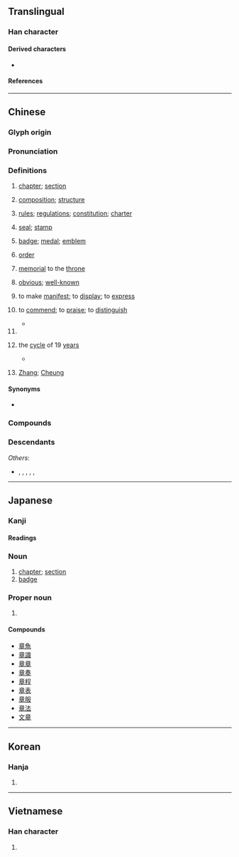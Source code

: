 {{character info}}
==Translingual==
{{stroke order|strokes=11}}

===Han character===
{{Han char|rn=117|rad=立|as=06|sn=11|four=00406|canj=YTAJ|ids=⿱立早,⿱音十}}

====Derived characters====
* {{l|mul|[[障]], [[蟑]], [[嶂]], [[墇]], [[嫜]], [[傽]], [[彰]], [[璋]], [[獐]], [[幛]], [[瘴]], [[暲]], [[樟]], [[漳]], [[慞]]}}

====References====
{{Han ref|kx=0871.080|dkj=25761|dj=1301.170|hdz=42709.040|uh=7AE0}}

----

==Chinese==
{{zh-forms}}

===Glyph origin===
{{Han etym}}

===Pronunciation===
{{zh-pron
|m=zhāng
|m-s=
|dg=җон1
|c=zoeng1
|c-t=
|g=zong1
|h=pfs=chông;gd=zong1
|j=zan1
|mb=ció̤ng
|md=ciŏng
|mn=xm,qz,jj,tp,tc,hc,kh,lk,sx,yl,km,mg:chiuⁿ/zz,tn:chioⁿ/xm,qz,jj,tw:chiong/zz:chiang
|mn_note=chiuⁿ/chioⁿ - vernacular (incl. surname in Taiwan); chiong/chiang - literary (incl. surname in Mainland China and Taiwan)
|mn-t=zion1/ziên1/ziang1
|mn-t_note=zion1/ziên1 - vernacular (incl. surname) (ziên1 - Chaozhou); ziang1 - literary
|w=1tsaan
|x=zhan1
|mc=y
|oc=y
|ma=y
|cat=n,v,cls,pn
}}

===Definitions===
{{zh-hanzi}}

# [[chapter]]; [[section]]
#: {{zh-x|九 章 算術|{{w|The Nine Chapters on the Mathematical Art}}}}
#: {{zh-x|章節|chapter, section}}
#: {{zh-x|樂章|{{q|music}} movement}}
# [[composition]]; [[structure]]
#: {{zh-x|文章|article, essay}}
# [[rule]]s; [[regulation]]s; [[constitution]]; [[charter]]
#: {{zh-x|章程|rules; charter}}
# [[seal]]; [[stamp]]
#: {{zh-x|圖章|stamp, seal}}
# [[badge]]; [[medal]]; [[emblem]]
#: {{zh-x|徽章|badge, emblem}}
# [[order]] {{rfv-sense|zh}}
#: {{zh-x|雜亂無章|confusing and disordered; chaotic}}
# [[memorial]] to the [[throne]]
#: {{zh-x|奏章|memorial to the throne}}
# {{zh-alt-lb|彰}} [[obvious]]; [[well-known]]
# {{zh-alt-lb|彰}} to make [[manifest]]; to [[display]]; to [[express]]
# {{zh-alt-lb|彰}} to [[commend]]; to [[praise]]; to [[distinguish]]
#* {{zh-x|「^殷 之 三-仁」 皆 暗 於 前 而 章 於 後，何 益 於 事？何 補 於 君？|The so-called "three virtuous men of Yin" were all in various forms of oblivion beforehand and '''were accorded great fame''' after the fact. How did that help with the matters of their country? What use were there to their prince?|ref={{circa2|early 1st century|short=yes}}, {{w|Huan Tan}} ({{w2|zh|桓譚}}), ''New Treatise'' ({{lang|zh|《新論》}})}}
# {{zh-classifier|[[chapter]]s, etc}}
# {{lb|zh|Chinese astronomy}} the [[cycle]] of 19 [[years]] {{gloss|approximate common [[multiple]] for the [[synodic month]] and [[tropical year]], similar to the [[Metonic cycle]]}}
#: {{zh-x|章動|nutation}}
#* {{zh-x|十九 歲 為{wéi} 一 章。四 章 為 一 蔀，七十六 歲。|[The cycle of] nineteen years constitute one <b>''zhang''</b>. Four <b>''zhang''</b> make one ''bu'', which is seventy-six years.|CL|ref={{circa2|early 3rd century|short=yes}}, Zhao Shuang ({{w2|zh|趙爽}}), editor. ''{{w|Zhoubi Suanjing}}'' ({{lang|zh|《周髀算經》}})}}
# {{surname|zh}} [[Zhang]]; [[Cheung]]
#: {{zh-x|^章 ^子-怡|{{w|Zhang Ziyi|'''Zhang''' Ziyi}}}}

====Synonyms====
* {{s|chapter}} {{zh-l|章段}}

===Compounds===
{{zh-der|建章|千章|密章|便章|彫章鏤句|大諫章|平章百姓|彈章|周章狼狽|報章|帽章|九章算術|徽章|三侯之章|大做文章|急就章|典章制度|引首章|孔章望斗|店章|平章|周章|出口成章|尋章摘句|寶章|寶鼎勛章|下筆成章|官樣文章|保章氏|不成章|圖章|像章|作文章|天章|奎章|國光獎章|大憲章|大費周章|九章律|壓角章|含章|奏章|國光勛章|印章學|九章|印章|勛章|定章|出言成章|典章|公章|八股文章|官章|大塊文章|有文章|牙章|會章|沉吟章句|樂章|景星勛章|斷章摘句|服章|率爾成章|文章星斗|有章|明章之治|憲章|敷章|文虎章|率由舊章|文章憎命|招生簡章|文章鉅公|斷章取義|正章|私章|真章|斷章截句|摘句尋章|橡皮圖章|滿腹文章|照章|摛章繪句|瑤章|班馬文章|獎章|河女之章|摛藻雕章|煞費周章|搜章擿句|殘章斷簡|成章|斐然成章|操翰成章|抗章|毫無章法|榮譽勛章|文章魁首|昄章|援筆成章|文章|約章|章句之徒|龍章鳳篆|蓋章|龍章|章回小說|臂章|章魚|老章程|篇章|走筆成章|見真章|露章|飲章|總章|章表|簽章|紀念章|章臺|章臺柳|胸章|脫口成章|龍章鳳姿|違章建築|簡章|鵬舉獎章|肩章|表章|騎縫章|賞罰無章|雜亂無章|章身|辨章|黨章|豫章|章華|章草|章臺楊柳|章節|章程|章甫縫掖|章甫|章決句斷|章水|章奏|章句儒|章句|章則|諫章|辭章|舉筆成章|褒章|雲章|章服|雕章繢句|誕章|袖章|龍蛇之章|順理成章|鉤章棘句|雕章鏤句|閒章|章法|都鄙有章|雲麾勛章|規章|連章累牘|辯章|章甫薦履|詞章|走馬章臺|費周章|證章|紫綬金章|章動|約法三章|領章|說章兒|星章|章興|章程|章莊鋪|章田寺|顯章}}

===Descendants===
{{CJKV||しょう|장|chương}}
''Others'':
* {{desc|bor=1|en|Chang}}, {{l|en|Zhang}}, {{l|en|Cheung}}, {{l|en|Chiang}}, {{l|en|Cheang}}, {{l|en|Cheong}}

{{zh-cat|Elementary|Calendar terms}}

----

==Japanese==

===Kanji===
{{ja-kanji|grade=3|rs=立06}}

====Readings====
{{ja-readings
|goon=しょう<しやう
|kanon=しょう<しやう
|nanori=あき, あきら, あや, ふみ
}}

===Noun===
{{ja-noun|しょう}}

# [[chapter]]; [[section]]
# [[badge]]

===Proper noun===
{{ja-pos|あきら|proper}}

# {{given name|ja|male|sort=あきら}}

====Compounds====
{{der-top}}
* [[章魚]]
* [[章識]]
* [[章章]]
* [[章奏]]
* [[章程]]
* [[章表]]
* [[章服]]
* [[章法]]
* [[文章]]
{{der-bottom}}

----

==Korean==

===Hanja===
{{ko-hanja|글|장}}

# {{hanja form of|장|[[chapter]]}}

----

==Vietnamese==

===Han character===
{{vi-readings|reading=[[chương]]|rs=立06}}

# {{rfdef|vi|sort=立06}}